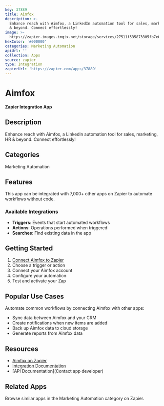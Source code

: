 ```yaml
---
key: 37889
title: Aimfox
description: >-
  Enhance reach with Aimfox, a LinkedIn automation tool for sales, marketing, HR
  & beyond. Connect effortlessly!
image: >-
  https://zapier-images.imgix.net/storage/services/27511f535873305fb7e089f23fd1a851.png?auto=format%2Ccompress&ixlib=python-3.0.0&q=50
hexColor: '#000000'
categories: Marketing Automation
apiUrl: ''
collection: Apps
source: zapier
type: Integration
zapierUrl: 'https://zapier.com/apps/37889'
---
```

# Aimfox

**Zapier Integration App**

## Description

Enhance reach with Aimfox, a LinkedIn automation tool for sales, marketing, HR & beyond. Connect effortlessly!

## Categories

Marketing Automation

## Features

This app can be integrated with 7,000+ other apps on Zapier to automate workflows without code.

### Available Integrations

- **Triggers**: Events that start automated workflows
- **Actions**: Operations performed when triggered
- **Searches**: Find existing data in the app

## Getting Started

1. [Connect Aimfox to Zapier](https://zapier.com/apps/37889)
2. Choose a trigger or action
3. Connect your Aimfox account
4. Configure your automation
5. Test and activate your Zap

## Popular Use Cases

Automate common workflows by connecting Aimfox with other apps:

- Sync data between Aimfox and your CRM
- Create notifications when new items are added
- Back up Aimfox data to cloud storage
- Generate reports from Aimfox data

## Resources

- [Aimfox on Zapier](https://zapier.com/apps/37889)
- [Integration Documentation](https://zapier.com/apps/37889/integrations)
- [API Documentation](Contact app developer)

## Related Apps

Browse similar apps in the Marketing Automation category on Zapier.
